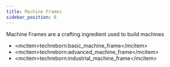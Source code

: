 ```yaml
---
title: Machine Frames
sidebar_position: 8
---
```


<ItemImage file="basic_machine_frame" alt="Machine Frames" size="200" />

Machine Frames are a crafting ingredient used to build machines

- \<mcitem\>techreborn:basic_machine_frame\</mcitem\>
- \<mcitem\>techreborn:advanced_machine_frame\</mcitem\>
- \<mcitem\>techreborn:industrial_machine_frame\</mcitem\>

